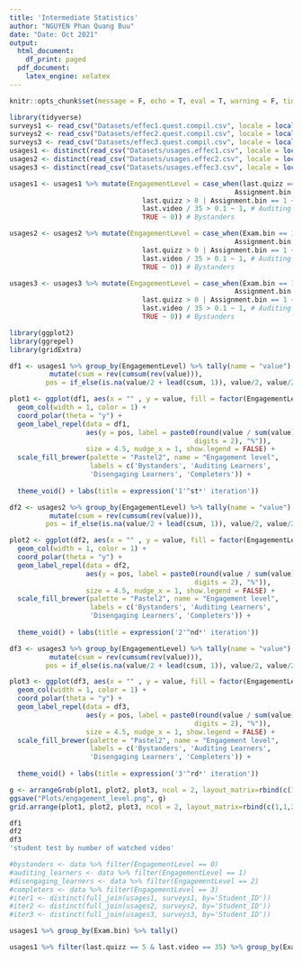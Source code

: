 ```yaml
---
title: 'Intermediate Statistics'
author: "NGUYEN Phan Quang Buu"
date: "Date: Oct 2021"
output:
  html_document:
    df_print: paged
  pdf_document:
    latex_engine: xelatex
---
```

```r
knitr::opts_chunk$set(message = F, echo = T, eval = T, warning = F, tidy.opts=list(width.cutoff=60))
```

```r
library(tidyverse)
surveys1 <- read_csv("Datasets/effec1.quest.compil.csv", locale = locale("fr"))
surveys2 <- read_csv("Datasets/effec2.quest.compil.csv", locale = locale("fr"))
surveys3 <- read_csv("Datasets/effec3.quest.compil.csv", locale = locale("fr"))
usages1 <- distinct(read_csv("Datasets/usages.effec1.csv", locale = locale("fr")))
usages2 <- distinct(read_csv("Datasets/usages.effec2.csv", locale = locale("fr")))
usages3 <- distinct(read_csv("Datasets/usages.effec3.csv", locale = locale("fr")))
```

```r
usages1 <- usages1 %>% mutate(EngagementLevel = case_when(last.quizz == 5 &
                                                        Assignment.bin == 1 ~ 3, # Completers
                                 last.quizz > 0 | Assignment.bin == 1 ~ 2, # Disengaging Learners
                                 last.video / 35 > 0.1 ~ 1, # Auditing Learners
                                 TRUE ~ 0)) # Bystanders

usages2 <- usages2 %>% mutate(EngagementLevel = case_when(Exam.bin == 1 & 
                                                        Assignment.bin == 1 ~ 3, # Completers
                                 last.quizz > 0 | Assignment.bin == 1 ~ 2, # Disengaging Learners
                                 last.video / 35 > 0.1 ~ 1, # Auditing Learners
                                 TRUE ~ 0)) # Bystanders

usages3 <- usages3 %>% mutate(EngagementLevel = case_when(Exam.bin == 1 & 
                                                        Assignment.bin == 1 ~ 3, # Completers
                                 last.quizz > 0 | Assignment.bin == 1 ~ 2, # Disengaging Learners
                                 last.video / 35 > 0.1 ~ 1, # Auditing Learners
                                 TRUE ~ 0)) # Bystanders
```

```r
library(ggplot2)
library(ggrepel)
library(gridExtra)

df1 <- usages1 %>% group_by(EngagementLevel) %>% tally(name = "value") %>%
          mutate(csum = rev(cumsum(rev(value))), 
         pos = if_else(is.na(value/2 + lead(csum, 1)), value/2, value/2 + lead(csum, 1)))

plot1 <- ggplot(df1, aes(x = "" , y = value, fill = factor(EngagementLevel))) +
  geom_col(width = 1, color = 1) +
  coord_polar(theta = "y") +
  geom_label_repel(data = df1,
                   aes(y = pos, label = paste0(round(value / sum(value) * 100,
                                              digits = 2), "%")),
                   size = 4.5, nudge_x = 1, show.legend = FALSE) +
  scale_fill_brewer(palette = "Pastel2", name = "Engagement level",
                    labels = c('Bystanders', 'Auditing Learners',
                    'Disengaging Learners', 'Completers')) +
  
  theme_void() + labs(title = expression('1'^st*' iteration'))

df2 <- usages2 %>% group_by(EngagementLevel) %>% tally(name = "value") %>%
          mutate(csum = rev(cumsum(rev(value))), 
         pos = if_else(is.na(value/2 + lead(csum, 1)), value/2, value/2 + lead(csum, 1)))

plot2 <- ggplot(df2, aes(x = "" , y = value, fill = factor(EngagementLevel))) +
  geom_col(width = 1, color = 1) +
  coord_polar(theta = "y") +
  geom_label_repel(data = df2,
                   aes(y = pos, label = paste0(round(value / sum(value) * 100,
                                              digits = 2), "%")),
                   size = 4.5, nudge_x = 1, show.legend = FALSE) +
  scale_fill_brewer(palette = "Pastel2", name = "Engagement level",
                    labels = c('Bystanders', 'Auditing Learners',
                    'Disengaging Learners', 'Completers')) +
  
  theme_void() + labs(title = expression('2'^nd*' iteration'))

df3 <- usages3 %>% group_by(EngagementLevel) %>% tally(name = "value") %>%
          mutate(csum = rev(cumsum(rev(value))), 
         pos = if_else(is.na(value/2 + lead(csum, 1)), value/2, value/2 + lead(csum, 1)))

plot3 <- ggplot(df3, aes(x = "" , y = value, fill = factor(EngagementLevel))) +
  geom_col(width = 1, color = 1) +
  coord_polar(theta = "y") +
  geom_label_repel(data = df3,
                   aes(y = pos, label = paste0(round(value / sum(value) * 100,
                                              digits = 2), "%")),
                   size = 4.5, nudge_x = 1, show.legend = FALSE) +
  scale_fill_brewer(palette = "Pastel2", name = "Engagement level",
                    labels = c('Bystanders', 'Auditing Learners',
                    'Disengaging Learners', 'Completers')) +
  
  theme_void() + labs(title = expression('3'^rd*' iteration'))

g <- arrangeGrob(plot1, plot2, plot3, ncol = 2, layout_matrix=rbind(c(1,1,2,2), c(NA, 3, 3, NA)))
ggsave("Plots/engagement_level.png", g)
grid.arrange(plot1, plot2, plot3, ncol = 2, layout_matrix=rbind(c(1,1,2,2), c(NA, 3, 3, NA)))
```


```r
df1
df2
df3
'student test by number of watched video'
```

```r
#bystanders <- data %>% filter(EngagementLevel == 0)
#auditing_learners <- data %>% filter(EngagementLevel == 1)
#disengaging_learners <- data %>% filter(EngagementLevel == 2)
#completers <- data %>% filter(EngagementLevel == 3)
#iter1 <- distinct(full_join(usages1, surveys1, by='Student_ID'))
#iter2 <- distinct(full_join(usages2, surveys2, by='Student_ID'))
#iter3 <- distinct(full_join(usages3, surveys3, by='Student_ID'))

usages1 %>% group_by(Exam.bin) %>% tally()

usages1 %>% filter(last.quizz == 5 & last.video == 35) %>% group_by(Exam.bin) %>% tally()
```




